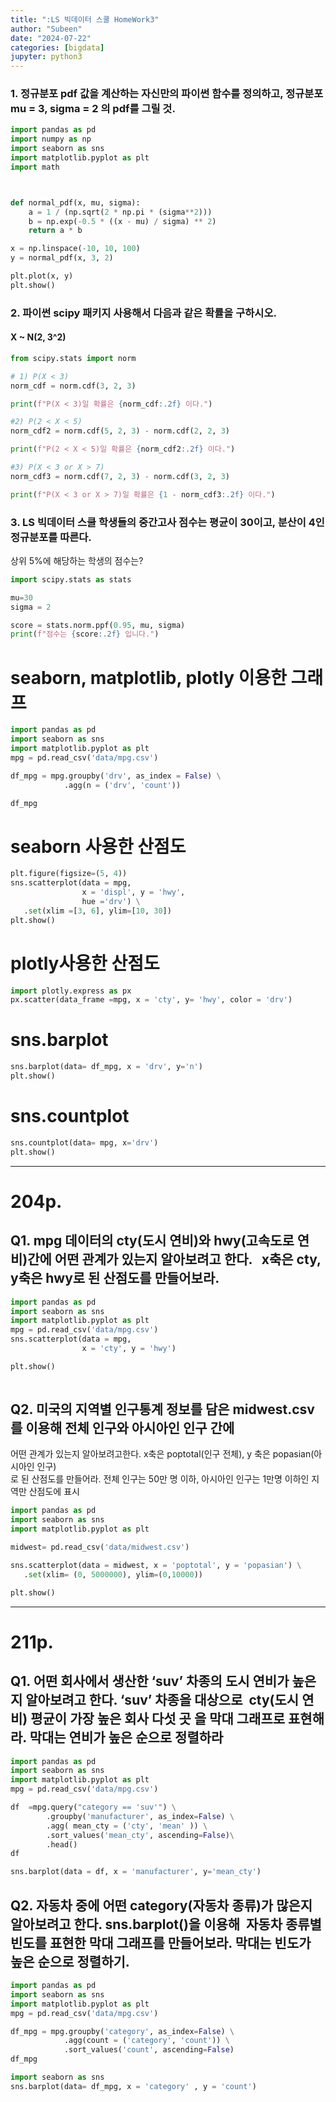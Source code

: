 ```yaml
---
title: ":LS 빅데이터 스쿨 HomeWork3"
author: "Subeen"
date: "2024-07-22"
categories: [bigdata]
jupyter: python3
---
```


### 1. 정규분포 pdf 값을 계산하는 자신만의 파이썬 함수를 정의하고, 정규분포 mu = 3, sigma = 2 의 pdf를 그릴 것.

```python
import pandas as pd
import numpy as np
import seaborn as sns
import matplotlib.pyplot as plt
import math



def normal_pdf(x, mu, sigma):
    a = 1 / (np.sqrt(2 * np.pi * (sigma**2)))
    b = np.exp(-0.5 * ((x - mu) / sigma) ** 2)
    return a * b

x = np.linspace(-10, 10, 100)
y = normal_pdf(x, 3, 2)

plt.plot(x, y)
plt.show()
```

### 2. 파이썬 scipy 패키지 사용해서 다음과 같은 확률을 구하시오.


#### X ~ N(2, 3^2)
```python
from scipy.stats import norm

# 1) P(X < 3)
norm_cdf = norm.cdf(3, 2, 3)

print(f"P(X < 3)일 확률은 {norm_cdf:.2f} 이다.")

#2) P(2 < X < 5)
norm_cdf2 = norm.cdf(5, 2, 3) - norm.cdf(2, 2, 3)

print(f"P(2 < X < 5)일 확률은 {norm_cdf2:.2f} 이다.")

#3) P(X < 3 or X > 7)
norm_cdf3 = norm.cdf(7, 2, 3) - norm.cdf(3, 2, 3)

print(f"P(X < 3 or X > 7)일 확률은 {1 - norm_cdf3:.2f} 이다.")
```

### 3. LS 빅데이터 스쿨 학생들의 중간고사 점수는 평균이 30이고, 분산이 4인 정규분포를 따른다. \
상위 5%에 해당하는 학생의 점수는?


```python
import scipy.stats as stats

mu=30
sigma = 2

score = stats.norm.ppf(0.95, mu, sigma)
print(f"점수는 {score:.2f} 입니다.")
```



# seaborn, matplotlib, plotly 이용한 그래프
```python
import pandas as pd
import seaborn as sns
import matplotlib.pyplot as plt
mpg = pd.read_csv('data/mpg.csv')

df_mpg = mpg.groupby('drv', as_index = False) \
            .agg(n = ('drv', 'count'))

df_mpg             

```


# seaborn 사용한 산점도
```python
plt.figure(figsize=(5, 4))
sns.scatterplot(data = mpg, 
                x = 'displ', y = 'hwy',
                hue ='drv') \
   .set(xlim =[3, 6], ylim=[10, 30])
plt.show()

```

# plotly사용한 산점도
```python
import plotly.express as px
px.scatter(data_frame =mpg, x = 'cty', y= 'hwy', color = 'drv')
```


# sns.barplot
```python
sns.barplot(data= df_mpg, x = 'drv', y='n')
plt.show()
```

# sns.countplot

```python
sns.countplot(data= mpg, x='drv')
plt.show()

```

----------------------------------------------------------------------

# 204p.

## Q1. mpg 데이터의 cty(도시 연비)와 hwy(고속도로 연비)간에 어떤 관계가 있는지 알아보려고 한다. \   x축은 cty, y축은 hwy로 된 산점도를 만들어보라.

```python
import pandas as pd
import seaborn as sns
import matplotlib.pyplot as plt
mpg = pd.read_csv('data/mpg.csv')
sns.scatterplot(data = mpg, 
                x = 'cty', y = 'hwy')

plt.show()
 
```

## Q2. 미국의 지역별 인구통계 정보를 담은 midwest.csv 를 이용해 전체 인구와 아시아인 인구 간에 \
어떤 관계가 있는지 알아보려고한다.  x축은  poptotal(인구 전체), y 축은 popasian(아시아인 인구) \
로 된 산점도를 만들어라. 전체 인구는 50만 명 이하, 아시아인 인구는 1만명 이하인 지역만 산점도에 표시

```python
import pandas as pd
import seaborn as sns
import matplotlib.pyplot as plt

midwest= pd.read_csv('data/midwest.csv')

sns.scatterplot(data = midwest, x = 'poptotal', y = 'popasian') \
   .set(xlim= (0, 5000000), ylim=(0,10000))

plt.show()
```

--------------------------------------------------------------------------

# 211p.

##  Q1. 어떤 회사에서 생산한 'suv' 차종의 도시 연비가 높은지 알아보려고 한다. 'suv' 차종을 대상으로 \ cty(도시 연비) 평균이 가장 높은 회사 다섯 곳 을 막대 그래프로 표현해라. 막대는 연비가 높은 순으로 정렬하라
 
 
```python
import pandas as pd
import seaborn as sns
import matplotlib.pyplot as plt
mpg = pd.read_csv('data/mpg.csv')

df  =mpg.query("category == 'suv'") \
        .groupby('manufacturer', as_index=False) \
        .agg( mean_cty = ('cty', 'mean' )) \
        .sort_values('mean_cty', ascending=False)\
        .head()
df

sns.barplot(data = df, x = 'manufacturer', y='mean_cty')
```

## Q2. 자동차 중에 어떤  category(자동차 종류)가 많은지 알아보려고 한다.   sns.barplot()을 이용해 \ 자동차 종류별 빈도를 표현한 막대 그래프를 만들어보라. 막대는 빈도가 높은 순으로 정렬하기.

```python
import pandas as pd
import seaborn as sns
import matplotlib.pyplot as plt
mpg = pd.read_csv('data/mpg.csv')

df_mpg = mpg.groupby('category', as_index=False) \
            .agg(count = ('category', 'count')) \
            .sort_values('count', ascending=False)
df_mpg

```
```python
import seaborn as sns
sns.barplot(data= df_mpg, x = 'category' , y = 'count')
```


